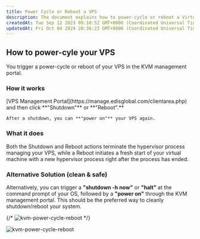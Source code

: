 ```yaml
---
title: Power Cycle or Reboot a VPS
description: The document explains how to power-cycle or reboot a Virtual Private Server (VPS) through the KVM management portal or using a shutdown command followed by a power on through the portal.
createdAt: Tue Sep 12 2023 09:10:52 GMT+0000 (Coordinated Universal Time)
updatedAt: Fri Oct 04 2024 20:36:23 GMT+0000 (Coordinated Universal Time)
---
```


## How to power-cyle your VPS

You trigger a power-cycle or reboot of your VPS in the KVM management portal.

### How it works

<Steps>
  <Step title='Log in to your'>
    [VPS Management Portal](https://manage.edisglobal.com/clientarea.php)
  </Step>
  <Step title='Locate your VPS in the Services tab' />
  <Step title='Reinstall your VPS with a fresh OS and your own password'>
    and then click **"Shutdown"** or **"Reboot".** 

    After a shutdown, you can **"power on"** your VPS again.

  </Step>
</Steps>

### What it does

Both the Shutdown and Reboot actions terminate the hypervisor process managing your VPS, while a Reboot initiates a fresh start of your virtual machine with a new hypervisor process right after the process has ended.

### Alternative Solution (clean & safe)

Alternatively, you can trigger a **"shutdown -h now"** or **"halt"** at the command prompt of your OS, followed by a **"power on"** through the KVM management portal. This should be the preferred way to cleanly shutdown/reboot your system.&#x20;

{/* ![kvm-power-cycle-reboot](/assets/32jCR4E7wWjP8Tj21Ut7F_kvm-power-cycle-reboot-efbfb52292.png "KVM Power cycle, Reboot") */}

![kvm-power-cycle-reboot](/assets/uxiTM8c7HwE5c6GPa7Q2G_kvm-power-cycle-reboot-border.png "KVM Power cycle, Reboot")
